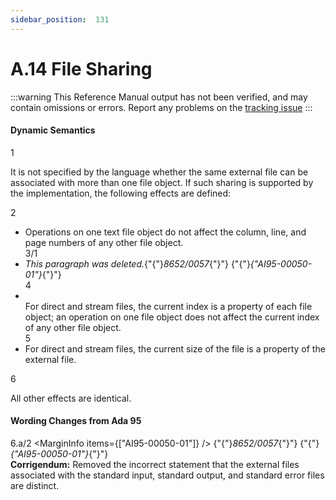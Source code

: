 ```yaml
---
sidebar_position:  131
---
```


# A.14 File Sharing

:::warning
This Reference Manual output has not been verified,
and may contain omissions or errors.
Report any problems on the [tracking issue](https://github.com/ada-lang-io/ada-lang-io/issues/20)
:::



#### Dynamic Semantics

<MarginText>1</MarginText>
<p>It is not specified by the language whether the same external file can be associated with more than one file object. If such sharing is supported by the implementation, the following effects are defined: <br /></p>

<MarginText>2</MarginText>
<ul>
<li>Operations on one text file object do not affect the column, line, and page numbers of any other file object.<br /></li>
<MarginText>3/1</MarginText>
<MarginInfo items={["AI95-00050-01"]} />
<li><em>This paragraph was deleted.</em>{"{"}<em>8652/0057</em>{"}"} {"{"}<em>{"AI95-00050-01"}</em>{"}"} <br /></li>
<MarginText>4</MarginText>
<li><br />For direct and stream files, the current index is a property of each file object; an operation on one file object does not affect the current index of any other file object.<br /></li>
<MarginText>5</MarginText>
<li>For direct and stream files, the current size of the file is a property of the external file. <br /></li>
</ul>
<MarginText>6</MarginText>
<p>All other effects are identical. <br /></p>


#### Wording Changes from Ada 95

<MarginText>6.a/2</MarginText>
<MarginInfo items={["AI95-00050-01"]} />
<Admonition type="aarm" aarm="note" title="Note: ">
{"{"}<em>8652/0057</em>{"}"} {"{"}<em>{"AI95-00050-01"}</em>{"}"} <strong><br />Corrigendum:</strong> Removed the incorrect statement that the external files associated with the standard input, standard output, and standard error files are distinct. <br /></Admonition>

